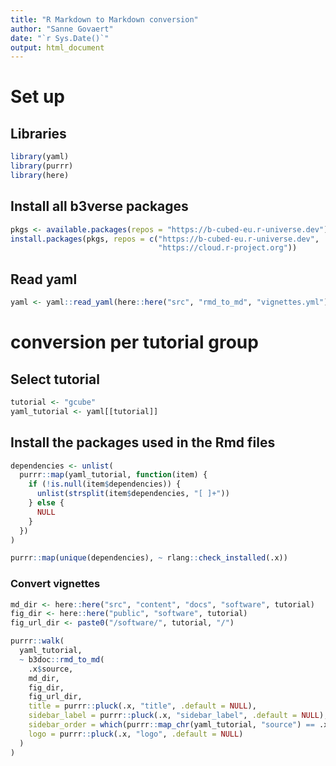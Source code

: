 ```yaml
---
title: "R Markdown to Markdown conversion"
author: "Sanne Govaert"
date: "`r Sys.Date()`"
output: html_document
---
```


# Set up

## Libraries

```r
library(yaml)
library(purrr)
library(here)
```

## Install all b3verse packages

```r
pkgs <- available.packages(repos = "https://b-cubed-eu.r-universe.dev")[, "Package"]
install.packages(pkgs, repos = c("https://b-cubed-eu.r-universe.dev",
                                 "https://cloud.r-project.org"))
```

## Read yaml

```r
yaml <- yaml::read_yaml(here::here("src", "rmd_to_md", "vignettes.yml"))
```

# conversion per tutorial group

## Select tutorial

```r
tutorial <- "gcube"
yaml_tutorial <- yaml[[tutorial]]
```

## Install the packages used in the Rmd files

```r
dependencies <- unlist(
  purrr::map(yaml_tutorial, function(item) {
    if (!is.null(item$dependencies)) {
      unlist(strsplit(item$dependencies, "[ ]+"))
    } else {
      NULL
    }
  })
)

purrr::map(unique(dependencies), ~ rlang::check_installed(.x))
```

### Convert vignettes

```r
md_dir <- here::here("src", "content", "docs", "software", tutorial)
fig_dir <- here::here("public", "software", tutorial)
fig_url_dir <- paste0("/software/", tutorial, "/")

purrr::walk(
  yaml_tutorial,
  ~ b3doc::rmd_to_md(
    .x$source,
    md_dir,
    fig_dir,
    fig_url_dir,
    title = purrr::pluck(.x, "title", .default = NULL),
    sidebar_label = purrr::pluck(.x, "sidebar_label", .default = NULL),
    sidebar_order = which(purrr::map_chr(yaml_tutorial, "source") == .x$source),
    logo = purrr::pluck(.x, "logo", .default = NULL)
  )
)
```
